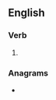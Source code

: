 ==English==

===Verb===
{{head|en|verb form}}

# {{present participle of|checkmate|lang=en|nocat=1}}

===Anagrams===
* {{anagrams|en|a=acceghikmnt|chick magnet}}